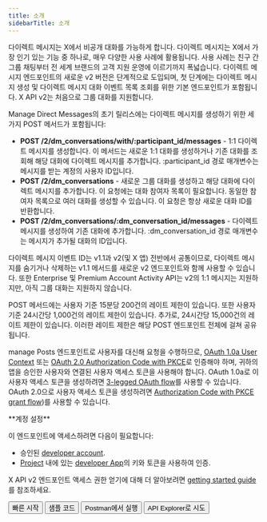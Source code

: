 ```yaml
---
title: 소개
sidebarTitle: 소개
---
```



다이렉트 메시지는 X에서 비공개 대화를 가능하게 합니다. 다이렉트 메시지는 X에서 가장 인기 있는 기능 중 하나로, 매우 다양한 사용 사례에 활용됩니다. 사용 사례는 친구 간 그룹 채팅부터 전 세계 브랜드의 고객 지원 운영에 이르기까지 폭넓습니다. 다이렉트 메시지 엔드포인트의 새로운 v2 버전은 단계적으로 도입되며, 첫 단계에는 다이렉트 메시지 생성 및 다이렉트 메시지 대화 이벤트 목록 조회를 위한 기본 엔드포인트가 포함됩니다. X API v2는 처음으로 그룹 대화를 지원합니다.

Manage Direct Messages의 초기 릴리스에는 다이렉트 메시지를 생성하기 위한 세 가지 POST 메서드가 포함됩니다:

- **POST /2/dm\_conversations/with/:participant\_id/messages** - 1:1 다이렉트 메시지를 생성합니다. 이 메서드는 새로운 1:1 대화를 생성하거나 기존 대화를 조회해 해당 대화에 다이렉트 메시지를 추가합니다. :participant\_id 경로 매개변수는 메시지를 받는 계정의 사용자 ID입니다.
- **POST /2/dm\_conversations** - 새로운 그룹 대화를 생성하고 해당 대화에 다이렉트 메시지를 추가합니다. 이 요청에는 대화 참여자 목록이 필요합니다. 동일한 참여자 목록으로 여러 대화를 생성할 수 있습니다. 이 요청은 항상 새로운 대화 ID를 반환합니다.
- **POST /2/dm\_conversations/:dm\_conversation\_id/messages** - 다이렉트 메시지를 생성하여 기존 대화에 추가합니다. :dm\_conversation\_id 경로 매개변수는 메시지가 추가될 대화의 ID입니다.

다이렉트 메시지 이벤트 ID는 v1.1과 v2(및 X 앱) 전반에서 공통이므로, 다이렉트 메시지를 숨기거나 삭제하는 v1.1 메서드를 새로운 v2 엔드포인트와 함께 사용할 수 있습니다. 또한 Enterprise 및 Premium Account Activity API는 v2의 1:1 메시지는 지원하지만, 아직 그룹 대화는 지원하지 않습니다.

POST 메서드에는 사용자 기준 15분당 200건의 레이트 제한이 있습니다. 또한 사용자 기준 24시간당 1,000건의 레이트 제한이 있습니다. 추가로, 24시간당 15,000건의 레이트 제한이 있습니다. 이러한 레이트 제한은 해당 POST 엔드포인트 전체에 걸쳐 공유됩니다.

manage Posts 엔드포인트로 사용자를 대신해 요청을 수행하므로, [OAuth 1.0a User Context](https://developer-staging.x.com/resources/fundamentals/authentication) 또는 [OAuth 2.0 Authorization Code with PKCE](ko/resources/fundamentals/authentication#oauth-2-0-authorization-code-flow-with-pkce-2)로 인증해야 하며, 귀하의 앱을 승인한 사용자와 연결된 사용자 액세스 토큰을 사용해야 합니다. OAuth 1.0a로 이 사용자 액세스 토큰을 생성하려면 [3-legged OAuth flow](/ko/resources/fundamentals/authentication#using-and-generating-an-app-only-bearer-token)를 사용할 수 있습니다. OAuth 2.0으로 사용자 액세스 토큰을 생성하려면 [Authorization Code with PKCE grant flow](/ko/resources/fundamentals/authentication#how-to-connect-to-endpoints-using-oauth-2-0-authorization-code-flow-with-pkce))를 사용할 수 있습니다.

<Note>
  **계정 설정**

  이 엔드포인트에 액세스하려면 다음이 필요합니다:

  - 승인된 [developer account](https://developer.x.com/en/portal/petition/essential/basic-info).
  - [Project](/ko/resources/fundamentals/projects) 내에 있는 [developer App](/ko/resources/fundamentals/developer-apps)의 키와 토큰을 사용하여 인증.

  X API v2 엔드포인트 액세스 권한 얻기에 대해 더 알아보려면 [getting started guide](/ko/x-api/getting-started/getting-access)를 참조하세요.
</Note>

<div className="flex space-x-2">
  <Button href="/ko/x-api/direct-messages/manage/quickstart">
    빠른 시작
  </Button>

  <Button href="https://github.com/xdevplatform/Twitter-API-v2-sample-code">
    샘플 코드
  </Button>

  <Button href="https://app.getpostman.com/run-collection/9956214-784efcda-ed4c-4491-a4c0-a26470a67400">
    Postman에서 실행
  </Button>

  <Button href="https://developer.x.com/apitools/api?endpoint=/2/tweets&method=post">
    API Explorer로 시도
  </Button>
</div>
